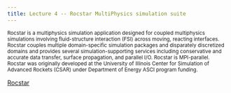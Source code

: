 ```yaml
---
title: Lecture 4 -- Rocstar MultiPhysics simulation suite
---
```


<!-- https://illinoisrocstar.github.io/Rocstar-legacy/tutorials.html#Example -->

<sub>Rocstar is a multiphysics simulation application designed for coupled
   multiphysics simulations involving fluid-structure interaction (FSI) across
   moving, reacting interfaces. Rocstar couples multiple domain-specific
   simulation packages and disparately discretized domains and provides several
   simulation-supporting services including conservative and accurate data
   transfer, surface propagation, and parallel I/O. Rocstar is MPI-parallel.
   Rocstar was originally developed at the University of Illinois Center for
   Simulation of Advanced Rockets (CSAR) under Department of Energy ASCI
   program funding.
</sub>

[Rocstar](https://github.com/IllinoisRocstar/Rocstar)

